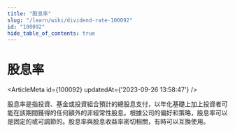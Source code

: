 ```yaml
---
title: "股息率"
slug: "/learn/wiki/dividend-rate-100092"
id: "100092"
hide_table_of_contents: true
---
```



# 股息率

<ArticleMeta id={100092} updatedAt={'2023-09-26 13:58:47'} />
<div className='border-solid border-b border-t-0 my-4 border-[var(--ifm-color-gray-300)]' />

股息率是指投資、基金或投資組合預計的總股息支付，以年化基礎上加上投資者可能在該期間獲得的任何額外的非經常性股息。根據公司的偏好和策略，股息率可以是固定的或可調節的。股息率與股息收益率密切相關，有時可以互換使用。
